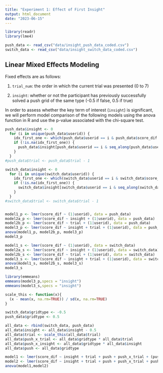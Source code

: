 ```yaml
---
title: "Experiment 1: Effect of First Insight"
output: html_document
date: "2023-06-15"
---
```


```r
library(readr)
library(lme4)
```

```r
push_data <- read_csv("data/insight_push_data_coded.csv")
switch_data <- read_csv("data/insight_switch_data_coded.csv")
```

## Linear Mixed Effects Modeling
Fixed effects are as follows:

1. `trial_num`: the order in which the current trial was presented (0 to 7)

2. `insight`: whether or not the participant has previously successfully solved a push grid of the same type (-0.5 if false, 0.5 if true)

In order to assess whether the key term of interest (`insight`) is significant, we will perform model comparison of the following models using the anova function in R and use the p-value associated with the chi-square test.  

```r
push_data$insight <- 0
  for (i in unique(push_data$userid)) {
    idx_first_one <- which(push_data$userid == i & push_data$score_dif == 1)[1]
    if (!is.na(idx_first_one)) {
      push_data$insight[push_data$userid == i & seq_along(push_data$userid) > idx_first_one] <- 1
    }
  }
#push_data$trial <- push_data$trial - 1 

switch_data$insight <- 0
  for (i in unique(switch_data$userid)) {
    idx_first_one <- which(switch_data$userid == i & switch_data$score_dif == 1)[1]
    if (!is.na(idx_first_one)) {
      switch_data$insight[switch_data$userid == i & seq_along(switch_data$userid) > idx_first_one] <- 1
    }
  }
#switch_data$trial <- switch_data$trial - 1 


model1_p <- lmer(score_dif ~ (1|userid), data = push_data)
model2a_p <- lmer(score_dif ~ insight + (1|userid), data = push_data)
model2b_p <- lmer(score_dif ~ trial + (1|userid), data = push_data)
model3_p <- lmer(score_dif ~ insight + trial + (1|userid), data = push_data)
anova(model1_p, model2b_p, model3_p)
model3_p

model1_s <- lmer(score_dif ~ (1|userid), data = switch_data)
model2a_s <- lmer(score_dif ~ insight + (1|userid), data = switch_data)
model2b_s <- lmer(score_dif ~ trial + (1|userid), data = switch_data)
model3_s <- lmer(score_dif ~ insight + trial + (1|userid), data = switch_data)
anova(model1_s, model2b_s, model3_s)
model3_s
```

```r
library(emmeans)
emmeans(model3_p,specs = "insight")
emmeans(model3_s,specs = "insight")
```

```r

scale_this <- function(x){
  (x - mean(x, na.rm=TRUE)) / sd(x, na.rm=TRUE)
}

switch_data$gridtype <- -0.5
push_data$gridtype <- 0.5

all_data <- rbind(switch_data, push_data)
all_data$insight <- all_data$insight - 0.5
all_data$trial <- scale_this(all_data$trial)
all_data$push_x_trial <- all_data$gridtype * all_data$trial
all_data$push_x_insight <- all_data$gridtype * all_data$insight
all_data$push <- all_data$gridtype

model1 <- lmer(score_dif ~ insight + trial + push + push_x_trial + (push|userid), data = all_data)
model2 <- lmer(score_dif ~ insight + trial + push + push_x_trial + push_x_insight + (push|userid), data = all_data)
anova(model1,model2)

```


